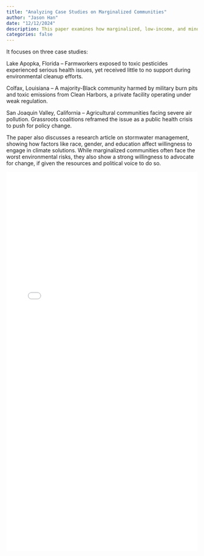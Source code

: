 ```yaml
---
title: "Analyzing Case Studies on Marginalized Communities"
author: "Jason Han"
date: "12/12/2024"
description: This paper examines how marginalized, low-income, and minority communities in the U.S. disproportionately suffer from environmental hazards due to systemic neglect, economic injustice, and lack of political power. 
categories: false
---
```


It focuses on three case studies:

Lake Apopka, Florida – Farmworkers exposed to toxic pesticides experienced serious health issues, yet received little to no support during environmental cleanup efforts.

Colfax, Louisiana – A majority-Black community harmed by military burn pits and toxic emissions from Clean Harbors, a private facility operating under weak regulation.

San Joaquin Valley, California – Agricultural communities facing severe air pollution. Grassroots coalitions reframed the issue as a public health crisis to push for policy change.

The paper also discusses a research article on stormwater management, showing how factors like race, gender, and education affect willingness to engage in climate solutions. While marginalized communities often face the worst environmental risks, they also show a strong willingness to advocate for change, if given the resources and political voice to do so.

<iframe src="/Analyzing_Case_Studies_of_Marginalized_Communities.pdf" width="100%" height="1000px" style="border: none; max-width: 100%;">

</iframe>
